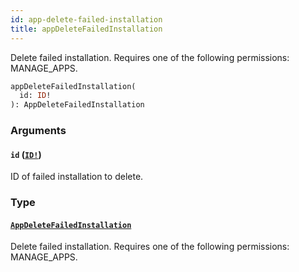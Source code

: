 ```yaml
---
id: app-delete-failed-installation
title: appDeleteFailedInstallation
---
```


Delete failed installation. Requires one of the following permissions: MANAGE_APPS.

```graphql
appDeleteFailedInstallation(
  id: ID!
): AppDeleteFailedInstallation

```

### Arguments

#### `id` ([`ID!`](../../../developer/api-reference/scalars/id))

ID of failed installation to delete.

### Type

#### [`AppDeleteFailedInstallation`](../../../developer/api-reference/objects/app-delete-failed-installation)

Delete failed installation. Requires one of the following permissions: MANAGE_APPS.
